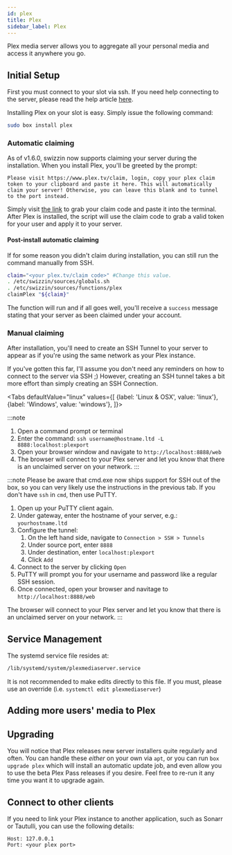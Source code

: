 ```yaml
---
id: plex
title: Plex
sidebar_label: Plex
---
```


Plex media server allows you to aggregate all your personal media and access it anywhere you go.

## Initial Setup

First you must connect to your slot via ssh. If you need help connecting to the server, please read the help article [here](../getting-started/how-do-i-connect.md).

Installing Plex on your slot is easy. Simply issue the following command:

```sh
sudo box install plex
```

### Automatic claiming

As of v1.6.0, swizzin now supports claiming your server during the installation. When you install Plex, you'll be greeted by the prompt:

```wrap
Please visit https://www.plex.tv/claim, login, copy your plex claim token to your clipboard and paste it here. This will automatically claim your server! Otherwise, you can leave this blank and to tunnel to the port instead.
```

Simply visit [the link](https://www.plex.tv/claim) to grab your claim code and paste it into the terminal. After Plex is installed, the script will use the claim code to grab a valid token for your user and apply it to your server.

#### Post-install automatic claiming

If for some reason you didn't claim during installation, you can still run the command manually from SSH.

```bash
claim="<your plex.tv/claim code>" #Change this value.
. /etc/swizzin/sources/globals.sh
. /etc/swizzin/sources/functions/plex
claimPlex "${claim}"
```

The function will run and if all goes well, you'll receive a `success` message stating that your server as been claimed under your account.

### Manual claiming

After installation, you'll need to create an SSH Tunnel to your server to appear as if you're using the same network as your Plex instance.

If you've gotten this far, I'll assume you don't need any reminders on how to connect to the server via SSH ;) However, creating an SSH tunnel takes a bit more effort than simply creating an SSH Connection.


<div class="panel">

<Tabs
  defaultValue="linux"
  values={[
    {label: 'Linux & OSX', value: 'linux'},
    {label: 'Windows', value: 'windows'},
]}>
<TabItem value="linux">

:::note 
1. Open a command prompt or terminal
2. Enter the command: `ssh username@hostname.ltd -L 8888:localhost:plexport`
3. Open your browser window and navigate to `http://localhost:8888/web`
4. The browser will connect to your Plex server and let you know that there is an unclaimed server on your network.
:::

</TabItem>
<TabItem value="windows">

:::note
Please be aware that cmd.exe now ships support for SSH out of the box, so you can very likely use the instructions in the previous tab. If you don't have `ssh` in `cmd`, then use PuTTY.
1. Open up your PuTTY client again.
2. Under gateway, enter the hostname of your server, e.g.: `yourhostname.ltd`
3. Configure the tunnel:
    1. On the left hand side, navigate to `Connection > SSH > Tunnels`
    2. Under source port, enter `8888`
    3. Under destination, enter `localhost:plexport` 
    4. Click `Add`
4. Connect to the server by clicking `Open`
5. PuTTY will prompt you for your username and password like a regular SSH session.
6. Once connected, open your browser and navitage to `http://localhost:8888/web`

The browser will connect to your Plex server and let you know that there is an unclaimed server on your network.
:::

  </TabItem>
</Tabs>

</div>

## Service Management

The systemd service file resides at:

```bash main
/lib/systemd/system/plexmediaserver.service
```

It is not recommended to make edits directly to this file. If you must, please use an override (i.e. `systemctl edit plexmediaserver`)


<SystemdTabs service="plexmediaserver"/>

## Adding more users' media to Plex

<PermsSrv serviceName="Plex" serviceUsr="plex"/>

## Upgrading
You will notice that Plex releases new server installers quite regularly and often. You can handle these _either_ on your own via `apt`, or you can run `box upgrade plex` which will install an automatic update job, and even allow you to use the beta Plex Pass releases if you desire. Feel free to re-run it any time you want it to upgrade again.

## Connect to other clients

If you need to link your Plex instance to another application, such as Sonarr or Tautulli, you can use the following details:

```plaintext main
Host: 127.0.0.1
Port: <your plex port>
```
